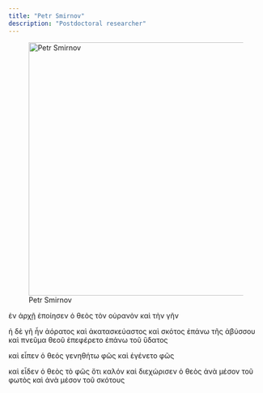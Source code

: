 ```yaml
---
title: "Petr Smirnov"
description: "Postdoctoral researcher"
---
```


![Petr Smirnov](placeholder.png){width=500 fig-align="center"}

ἐν ἀρχῇ ἐποίησεν ὁ θεὸς τὸν οὐρανὸν καὶ τὴν γῆν

ἡ δὲ γῆ ἦν ἀόρατος καὶ ἀκατασκεύαστος καὶ σκότος ἐπάνω τῆς ἀβύσσου καὶ πνεῦμα θεοῦ ἐπεφέρετο ἐπάνω τοῦ ὕδατος

καὶ εἶπεν ὁ θεός γενηθήτω φῶς καὶ ἐγένετο φῶς

καὶ εἶδεν ὁ θεὸς τὸ φῶς ὅτι καλόν καὶ διεχώρισεν ὁ θεὸς ἀνὰ μέσον τοῦ φωτὸς καὶ ἀνὰ μέσον τοῦ σκότους
